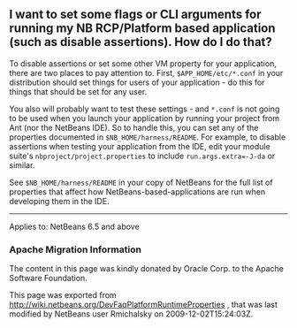 <!--

    Licensed to the Apache Software Foundation (ASF) under one
    or more contributor license agreements.  See the NOTICE file
    distributed with this work for additional information
    regarding copyright ownership.  The ASF licenses this file
    to you under the Apache License, Version 2.0 (the
    "License"); you may not use this file except in compliance
    with the License.  You may obtain a copy of the License at

      http://www.apache.org/licenses/LICENSE-2.0

    Unless required by applicable law or agreed to in writing,
    software distributed under the License is distributed on an
    "AS IS" BASIS, WITHOUT WARRANTIES OR CONDITIONS OF ANY
    KIND, either express or implied.  See the License for the
    specific language governing permissions and limitations
    under the License.

-->

==I want to set some flags or CLI arguments for running my NB RCP/Platform based application (such as disable assertions).  How do I do that?==

To disable assertions or set some other VM property for your application, there are two places to pay attention to.  First, <tt>$APP_HOME/etc/*.conf</tt> in your distribution should set things for users of your application - do this for things that should be set for any user.

You also will probably want to test these settings - and <tt>*.conf</tt> is not going to be used when you launch your application by running your project from Ant (nor the NetBeans IDE).  So to handle this, you can set any of the properties documented in <tt>$NB_HOME/harness/README</tt>.  For example, to disable assertions when testing your application from the IDE, edit your module suite's <tt>nbproject/project.properties</tt> to include <tt>run.args.extra=-J-da</tt> or similar.

See <tt>$NB_HOME/harness/README</tt> in your copy of NetBeans for the full list of properties that affect how NetBeans-based-applications are run when developing them in the IDE.

----
Applies to: NetBeans 6.5 and above

===Apache Migration Information===

The content in this page was kindly donated by Oracle Corp. to the
Apache Software Foundation.

This page was exported from http://wiki.netbeans.org/DevFaqPlatformRuntimeProperties , 
that was last modified by NetBeans user Rmichalsky 
on 2009-12-02T15:24:03Z.

